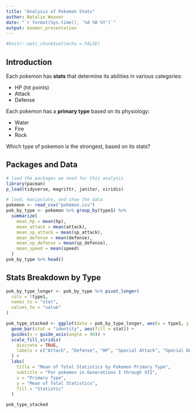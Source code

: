 ```yaml
---
title: "Analysis of Pokemon Stats"
author: Natalie Weaver
date: "`r format(Sys.time(), '%d %B %Y')`"
output: beamer_presentation
---
```


```r
#knitr::opts_chunk$set(echo = FALSE)
```

## Introduction

Each pokemon has **stats** that determine its abilities in various categories:

* HP (hit points)
* Attack
* Defense

Each pokemon has a **primary type** based on its physiology:

- Water
- Fire
- Rock

Which type of pokemon is the strongest, based on its stats?

## Packages and Data

```r
# load the packages we need for this analysis
library(pacman)
p_load(tidyverse, magrittr, janitor, viridis)
```

```r
# load, manipulate, and show the data
pokemon <- read_csv("pokemon.csv")
pok_by_type <- pokemon %>% group_by(type1) %>%
  summarize(
    mean_hp = mean(hp),
    mean_attack = mean(attack),
    mean_sp_attack = mean(sp_attack),
    mean_defense = mean(defense),
    mean_sp_defense = mean(sp_defense),
    mean_speed = mean(speed)
  )
pok_by_type %>% head()
```

## Stats Breakdown by Type

```r
pok_by_type_longer <- pok_by_type %>% pivot_longer(
  cols = !type1,
  names_to = "stat",
  values_to = "value"
)

pok_type_stacked <- ggplot(data = pok_by_type_longer, aes(x = type1, y = value)) +
  geom_bar(stat = "identity", aes(fill = stat)) +
  guides(x = guide_axis(angle = 90)) +
  scale_fill_viridis(
    discrete = TRUE,
    labels = c("Attack", "Defense", "HP", "Special Attack", "Special Defense", "Speed")
  ) +
  labs(
    title = "Mean of Total Statistics by Pokemon Primary Type",
    subtitle = "For pokemon in Generations I through VII",
    x = "Primary Type",
    y = "Mean of Total Statistics",
    fill = "Statistic"
  )

pok_type_stacked
```
